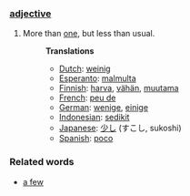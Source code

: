 ===[[adjective]]===
#More than [[one]], but less than usual.
#:'''Translations'''
#:*[[Dutch]]: [[weinig]]
#:*[[Esperanto]]: [[malmulta]]
#:*[[Finnish]]: [[harva]], [[vähän]], [[muutama]]
#:*[[French]]: [[peu de]]
#:*[[German]]: [[wenige]], [[einige]]
#:*[[Indonesian]]: [[sedikit]]
#:*[[Japanese]]: [[少し]] (すこし, sukoshi)
#:*[[Spanish]]: [[poco]]

===Related words===
* [[a few]]